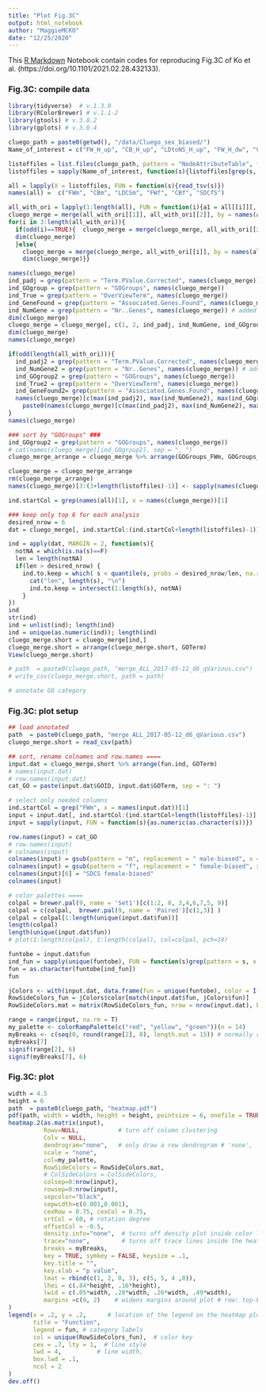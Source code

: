 ```yaml
---
title: "Plot Fig.3C"
output: html_notebook
author: "MaggieMCKO"
date: "12/25/2020"
---
```


This [R Markdown](http://rmarkdown.rstudio.com) Notebook contain codes for reproducing Fig.3C of Ko et al. (https://doi.org/10.1101/2021.02.28.432133).


### Fig.3C: compile data
```r
library(tidyverse)  # v.1.3.0
library(RColorBrewer) # v.1.1-2
library(gtools) # v.3.8.2
library(gplots) # v.3.0.4

cluego_path = paste0(getwd(), "/data/Cluego_sex_biased/")
Name_of_interest = c("FW_H_up", "CB_H_up", "LDtoNS_H_up", "FW_H_dw", "CB_H_dw", "LDtoNS_H_dw") # ordering at line 27

listoffiles = list.files(cluego_path, pattern = "NodeAttributeTable", full.names = TRUE); 
listoffiles = sapply(Name_of_interest, function(s){listoffiles[grep(s, listoffiles)]})

all = lapply(X = listoffiles, FUN = function(s){read_tsv(s)})
names(all) =  c("FWm", "CBm", "LDCSm", "FWf", "CBf", "SDCfS")

all_with_ori = lapply(1:length(all), FUN = function(i){a1 = all[[i]][, c(1, 3, 9, 6, 5, 12, 14)]}) 
cluego_merge = merge(all_with_ori[[1]], all_with_ori[[2]], by = names(all_with_ori[[1]])[c(1, 2)], all = TRUE, suffixes = c(paste0("_", names(all)[1]), paste0("_", names(all)[2])))
for(i in 3:length(all_with_ori)){
  if(odd(i)==TRUE){  cluego_merge = merge(cluego_merge, all_with_ori[[i]], by = names(all_with_ori[[1]])[c(1, 2)], all = TRUE)
  dim(cluego_merge)
  }else{
    cluego_merge = merge(cluego_merge, all_with_ori[[i]], by = names(all_with_ori[[1]])[c(1, 2)], all = TRUE, suffixes = c(paste0("_", names(all)[i-1]), paste0("_", names(all)[i])))
    dim(cluego_merge)}}

names(cluego_merge)
ind_padj = grep(pattern = "Term.PValue.Corrected", names(cluego_merge))
ind_GOgroup = grep(pattern = "GOGroups", names(cluego_merge))
ind_True = grep(pattern = "OverViewTerm", names(cluego_merge))
ind_GeneFound = grep(pattern = "Associated.Genes.Found", names(cluego_merge))
ind_NumGene = grep(pattern = "Nr..Genes", names(cluego_merge)) # added 20160919
dim(cluego_merge)
cluego_merge = cluego_merge[, c(1, 2, ind_padj, ind_NumGene, ind_GOgroup, ind_True, ind_GeneFound)] 
dim(cluego_merge)
names(cluego_merge)

if(odd(length(all_with_ori))){
  ind_padj2 = grep(pattern = "Term.PValue.Corrected", names(cluego_merge))
  ind_NumGene2 = grep(pattern = "Nr..Genes", names(cluego_merge)) # added 20160919
  ind_GOgroup2 = grep(pattern = "GOGroups", names(cluego_merge))
  ind_True2 = grep(pattern = "OverViewTerm", names(cluego_merge))
  ind_GeneFound2= grep(pattern = "Associated.Genes.Found", names(cluego_merge))
  names(cluego_merge)[c(max(ind_padj2), max(ind_NumGene2), max(ind_GOgroup2), max(ind_True2), max(ind_GeneFound2))] = 
    paste0(names(cluego_merge)[c(max(ind_padj2), max(ind_NumGene2), max(ind_GOgroup2), max(ind_True2), max(ind_GeneFound2))], "_", names(all)[length(listoffiles)]) 
}
names(cluego_merge)

### sort by "GOGroups" ###
ind_GOgroup2 = grep(pattern = "GOGroups", names(cluego_merge))
# cat(names(cluego_merge)[ind_GOgroup2], sep = ", ")
cluego_merge_arrange = cluego_merge %>% arrange(GOGroups_FWm, GOGroups_CBm, GOGroups_LDCSm, GOGroups_FWf, GOGroups_CBf, GOGroups_SDCfS)

cluego_merge = cluego_merge_arrange
rm(cluego_merge_arrange)
names(cluego_merge)[3:(3+length(listoffiles)-1)] <- sapply(names(cluego_merge)[3:(3+length(listoffiles)-1)] , function(s){x = unlist(strsplit(as.character(s), split = "Term.PValue.Corrected.with.Bonferroni.step.down_"))[2]})

ind.startCol = grep(names(all)[1], x = names(cluego_merge))[1]

### keep only top 6 for each analysis 
desired_nrow = 6
dat = cluego_merge[, ind.startCol:(ind.startCol+length(listoffiles)-1)] ### otherwise -1 # normally

ind = apply(dat, MARGIN = 2, function(s){ 
  notNA = which(is.na(s)==F)
  len = length(notNA)
  if(len > desired_nrow) {
    ind.to.keep = which( s < quantile(s, probs = desired_nrow/len, na.rm = T)) }else{
      cat("len", length(s), "\n")
      ind.to.keep = intersect(1:length(s), notNA)
    }
})
ind
str(ind) 
ind = unlist(ind); length(ind)
ind = unique(as.numeric(ind)); length(ind)
cluego_merge.short = cluego_merge[ind,]
cluego_merge.short = arrange(cluego_merge.short, GOTerm)
View(cluego_merge.short)

# path  = paste0(cluego_path, "merge_ALL_2017-05-12_d6_qVarious.csv")
# write_csv(cluego_merge.short, path = path)

# annotate GO category

```

### Fig.3C: plot setup 
```r

## load annotated 
path  = paste0(cluego_path, "merge_ALL_2017-05-12_d6_qVarious.csv")
cluego_merge.short = read_csv(path)

## sort, rename colnames and row.names ====
input.dat = cluego_merge.short %>% arrange(fun.ind, GOTerm)
# names(input.dat)
# row.names(input.dat)
cat_GO = paste(input.dat$GOID, input.dat$GOTerm, sep = ": ")

# select only needed columns 
ind.startCol = grep("FWm", x = names(input.dat))[1]
input = input.dat[, ind.startCol:(ind.startCol+length(listoffiles)-1)] 
input = sapply(input, FUN = function(s){as.numeric(as.character(s))})

row.names(input) = cat_GO
# row.names(input)
# colnames(input)
colnames(input) = gsub(pattern = "m", replacement = " male-biased", x = colnames(input))
colnames(input) = gsub(pattern = "f", replacement = " female-biased", x = colnames(input))
colnames(input)[6] = "SDCS female-biased"
colnames(input) 

# color palettes ====
colpal = brewer.pal(9, name = 'Set1')[c(1:2, 8, 3,4,6,7,5, 9)]
colpal = c(colpal,  brewer.pal(9, name = 'Paired')[c(1,3)] )
colpal = colpal[1:length(unique(input.dat$fun))]
length(colpal)
length(unique(input.dat$fun))
# plot(1:length(colpal), 1:length(colpal), col=colpal, pch=19)

funtobe = input.dat$fun
ind_fun = sapply(unique(funtobe), FUN = function(s)grep(pattern = s, x = funtobe)[1])
fun = as.character(funtobe[ind_fun])
fun

jColors <- with(input.dat, data.frame(fun = unique(funtobe), color = I(colpal)))
RowSideColors_fun = jColors$color[match(input.dat$fun, jColors$fun)]
RowSideColors.mat = matrix(RowSideColors_fun, nrow = nrow(input.dat), byrow = T)

range = range(input, na.rm = T)
my_palette <- colorRampPalette(c("red", "yellow", "green"))(n = 14)
myBreaks <- c(seq(0, round(range[2], 8), length.out = 15)) # normally round(range[2], 2) 201609
myBreaks[7]
signif(range[2], 6)
signif(myBreaks[7], 6)

```
### Fig.3C: plot 
```r
width = 4.5
height = 6 
path  = paste0(cluego_path, "heatmap.pdf")
pdf(path, width = width, height = height, pointsize = 6, onefile = TRUE)
heatmap.2(as.matrix(input), 
          Rowv=NULL,           # turn off column clustering 
          Colv = NULL, 
          dendrogram="none",   # only draw a row dendrogram # 'none', 'row', 'column' or 'both'
          scale = "none", 
          col=my_palette,
          RowSideColors = RowSideColors.mat,
          # ColSideColors = ColSideColors,
          colsep=0:nrow(input),
          rowsep=0:nrow(input),
          sepcolor="black",
          sepwidth=c(0.001,0.001),         
          cexRow = 0.75, cexCol = 0.75,
          srtCol = 60, # rotation degree
          offsetCol = -0.5,
          density.info="none",  # turns off density plot inside color legend "histogram","density","none"
          trace="none",         # turns off trace lines inside the heat map "column","row","both","none"
          breaks = myBreaks,
          key = TRUE, symkey = FALSE, keysize = .1,
          key.title = "",
          key.xlab = "p value",
          lmat = rbind(c(1, 2, 0, 3), c(5, 5, 4 ,0)), 
          lhei = c(.84*height, .16*height), 
          lwid = c(.05*width, .20*width, .26*width, .49*width),
          margins =c(9, 2)    # widens margins around plot # row: top-bottom, col: left-right
)
legend(x = .2, y = .2,      # location of the legend on the heatmap plot
       title = "Function",
       legend = fun, # category labels
       col = unique(RowSideColors_fun),  # color key
       cex = .7, lty = 1,  # line style
       lwd = 4,          # line width,
       box.lwd = .1, 
       ncol = 2
) 
dev.off()
```

